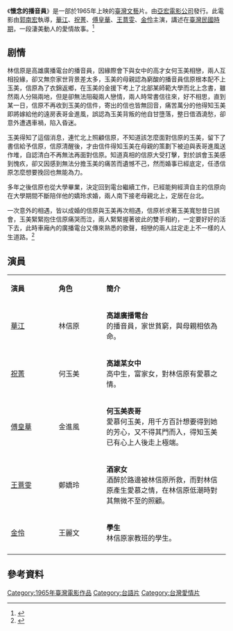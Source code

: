 {{Multiple issues|
{{Cleanup rewrite|time=2020-09-14T01:30:33+00:00}}
{{Long plot|time=2020-09-14T01:30:33+00:00}}
{{Notability Unreferenced|time=2020-09-14T01:30:33+00:00}}
{{Unencyclopedic|time=2020-09-14T01:30:33+00:00}}
}}
{{noteTA
|1=zh-cn:林信原; zh-hk:林信原; zh-tw:林信原;
|2=zh-hans:何玉美;zh-hk:何玉美;zh-tw:何玉美;
}}
{{Infobox Film
| color = #E6E6FA
| name           = 懷念的播音員
| original_name  = 
| image          = 
| image_size     = 
| caption        = 
| director       = [[郭南宏|郭南宏]]
| producer       = [[郭南宏|郭南宏]]
| producer_2     = [[郭美妏|郭美妏]]
| writer         = [[郭南宏|郭南宏]]<br>[[周君謀|周君謀]]
| narrator       = 
| starring       = [[華江|華江]]<br>[[祝菁|祝菁]]<br>[[傅皇華|傅皇華]]<br>[[王薏雯|王薏雯]]<br>[[金伶|金伶]]
| music          = [[廖國欽|廖國欽]] 
| cinematography = [[鮑學禮|鮑學禮]] 
| editing        = [[莊適|莊適]]  
| production_company = [[亞宏電影公司|亞宏電影公司]]
| distributor    = [[亞宏電影公司|亞宏電影公司]]
| released       = {{ROC}}：{{start date|1965|3|9}}
| runtime        = 
| country        = {{ROC}}
| language       = [[台語|台語]]
| budget         = 
| gross          = 
| preceded_by    = 
| followed_by    = 
| website        = 
| amg_id         = 1:211058
| imdb_id        = tt0101763
}}
《'''懷念的播音員'''》是一部於1965年上映的[[臺灣|臺灣]][[文藝|文藝]]片。由[[亞宏電影公司|亞宏電影公司]]發行。此電影由[[郭南宏|郭南宏]]執導，[[華江|華江]]、[[祝菁|祝菁]]、[[傅皇華|傅皇華]]、[[王薏雯|王薏雯]]、[[金伶|金伶]]主演，講述在[[中華民國在台灣|臺灣民國時期]]，一段淒美動人的愛情故事。<ref>{{Cite news|url=https://tfi.openmuseum.tw/muse/digi_object/2a7fef5bc36725ed6a4fe5ffcbccf1ef|title=開放博物館|newspaper=“【電影】 懷念的播音員”|4=|accessdate=2020-09-14|archive-date=2021-05-14|archive-url=https://web.archive.org/web/20210514080117/https://tfi.openmuseum.tw/muse/digi_object/2a7fef5bc36725ed6a4fe5ffcbccf1ef|dead-url=no}}</ref>

==剧情==
林信原是高雄廣播電台的播音員，因緣際會下與女中的高才女何玉美相戀，兩人互相投緣，卻又無奈家世背景差太多，玉美的母親認為窮酸的播音員信原根本配不上玉美，信原為了衣錦返鄉，在玉美的金援下考上了北部某師範大學而北上念書，雖然兩人分隔兩地，但是卻無法阻礙兩人戀情，兩人時常書信往來，好不相思，直到某一日，信原不再收到玉美的信件，寄出的信也皆無回音，痛苦萬分的他得知玉美即將嫁給他的遠房表哥金進風，誤認為玉美背叛的他自甘墮落，整日借酒澆愁，卻意外遭遇車禍，陷入昏迷。

玉美得知了這個消息，連忙北上照顧信原，不知道該怎麼面對信原的玉美，留下了書信給予信原，信原清醒後，才由信件得知玉美在母親的策劃下被迫與表哥進風送作堆，自認清白不再無法再面對信原。知道真相的信原大受打擊，對於誤會玉美感到愧疚，卻又因感到無法分擔玉美的痛苦而遺憾不己，然而婚事已經底定，任憑信原怎麼想要挽回也無能為力。

多年之後信原也從大學畢業，決定回到電台繼續工作，已經能夠經濟自主的信原向在大學期間不斷陪伴他的嬌玲求婚，兩人南下接老母親北上，定居在台北。

一次意外的相遇，皆以成婚的信原與玉美再次相遇，信原祈求著玉美寬恕昔日誤會，玉美緊緊抱住信原痛哭而泣，兩人緊緊握著彼此的雙手相約，一定要好好的活下去，此時車廂內的廣播電台又傳來熟悉的歌聲，相戀的兩人註定走上不一樣的人生道路。<ref>{{Cite news|url=https://kuo60.tumblr.com/post/132451040159/%E6%87%B7%E5%BF%B5%E6%92%AD%E9%9F%B3%E5%93%A1/amp|title=郭南宏特輯|newspaper=“懷念播音員”|}}</ref>

== 演員 ==
{|class="wikitable" width="50%" style="font-size:84%;"
|- style="background:#AFC7BA; color:snow" align=center
|style="width:2%"|'''演員'''
|style="width:2%"|'''角色'''
|style="width:6%"|'''簡介'''
|-align=center 
|[[華江|華江]]
|林信原
| align="left" |'''高雄廣播電台'''<br>的播音員，家世貧窮，與母親相依為命。

|-align=center 
|[[祝菁|祝菁]]
|何玉美
| align="left" |'''高雄某女中'''<br>高中生，富家女，對林信原有愛慕之情。
|-align=center 

|[[傅皇華|傅皇華]]
|金進風
| align="left" |'''何玉美表哥'''<br>愛慕何玉美，用千方百計想要得到她的芳心，又不得其門而入，得知玉美已有心上人後走上極端。
|-align=center 

|[[王薏雯|王薏雯]]
|鄭嬌玲
| align="left" |'''酒家女'''<br>酒醉於路邊被林信原所救，而對林信原產生愛慕之情，在林信原低潮時對其無微不至的照顧。
|-align=center 

|[[金伶|金伶]]
|王麗文
| align="left" |'''學生'''<br>林信原家教班的學生。
|-align=center 


|}
==參考資料==
{{reflist}}
[[Category:1965年臺灣電影作品|Category:1965年臺灣電影作品]]
[[Category:台語片|Category:台語片]]
[[Category:台灣愛情片|Category:台灣愛情片]]